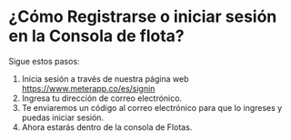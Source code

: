 # ¿Cómo Registrarse  o iniciar sesión  en la  Consola de flota?

Sigue estos pasos:

1. Inicia sesión a través de nuestra página web https://www.meterapp.co/es/signin
2. Ingresa tu dirección de correo electrónico.
3. Te enviaremos un código al correo electrónico para que lo ingreses y puedas iniciar sesión.
4. Ahora estarás dentro de la consola de Flotas.
